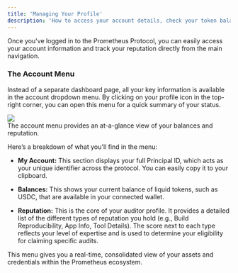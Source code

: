 ```yaml
---
title: 'Managing Your Profile'
description: 'How to access your account details, check your token balances, and view your reputation scores.'
---
```


Once you've logged in to the Prometheus Protocol, you can easily access your account information and track your reputation directly from the main navigation.

### The Account Menu

Instead of a separate dashboard page, all your key information is available in the account dropdown menu. By clicking on your profile icon in the top-right corner, you can open this menu for a quick summary of your status.

<Frame>
  <img src="/images/auditor-account-dropdown-ui.png" />
  <figcaption>
    The account menu provides an at-a-glance view of your balances and
    reputation.
  </figcaption>
</Frame>

Here’s a breakdown of what you'll find in the menu:

- **My Account:** This section displays your full Principal ID, which acts as your unique identifier across the protocol. You can easily copy it to your clipboard.

- **Balances:** This shows your current balance of liquid tokens, such as USDC, that are available in your connected wallet.

- **Reputation:** This is the core of your auditor profile. It provides a detailed list of the different types of reputation you hold (e.g., Build Reproducibility, App Info, Tool Details). The score next to each type reflects your level of expertise and is used to determine your eligibility for claiming specific audits.

This menu gives you a real-time, consolidated view of your assets and credentials within the Prometheus ecosystem.
